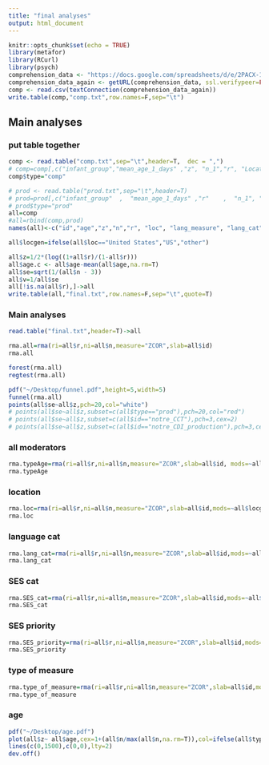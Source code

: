 ```yaml
---
title: "final analyses"
output: html_document
---
```


```r
knitr::opts_chunk$set(echo = TRUE)
library(metafor)
library(RCurl)
library(psych)
comprehension_data <- "https://docs.google.com/spreadsheets/d/e/2PACX-1vSVSYZBmJtjmvsOMr8FYVeKmlpFB-enl9UXByKbP4tcmJkI-FJqOhuJMrUo1aD872WETuVi9lmw1T2X/pub?gid=1713157627&single=true&output=csv"
comprehension_data_again <- getURL(comprehension_data, ssl.verifypeer=FALSE)
comp <- read.csv(textConnection(comprehension_data_again))
write.table(comp,"comp.txt",row.names=F,sep="\t")


```

## Main analyses

### put table together
```r
comp <- read.table("comp.txt",sep="\t",header=T,  dec = ",")
# comp=comp[,c("infant_group","mean_age_1_days" ,"z", "n_1","r", "Location", "lang_measure", "language_cat", "SES_measure","SES_cat", "SES_as_primary", "type_of_measure" )]
comp$type="comp"

# prod <- read.table("prod.txt",sep="\t",header=T)
# prod=prod[,c("infant_group"  ,  "mean_age_1_days" ,"r"    ,  "n_1", "Location")]
# prod$type="prod"
all=comp
#all=rbind(comp,prod)
names(all)<-c("id","age","z","n","r", "loc", "lang_measure", "lang_cat", "SES_measure", "SES_cat", "SES_priority", "type_of_measure","type")

all$locgen=ifelse(all$loc=="United States","US","other")

all$z=1/2*(log((1+all$r)/(1-all$r)))
all$age.c <- all$age-mean(all$age,na.rm=T)
all$se=sqrt(1/(all$n - 3))
all$v=1/all$se
all[!is.na(all$r),]->all
write.table(all,"final.txt",row.names=F,sep="\t",quote=T)
```
### Main analyses


```r
read.table("final.txt",header=T)->all

rma.all=rma(ri=all$r,ni=all$n,measure="ZCOR",slab=all$id) 
rma.all

forest(rma.all)
regtest(rma.all)

pdf("~/Desktop/funnel.pdf",height=5,width=5)
funnel(rma.all)
points(all$se~all$z,pch=20,col="white")
# points(all$se~all$z,subset=c(all$type=="prod"),pch=20,col="red")
# points(all$se~all$z,subset=c(all$id=="notre_CCT"),pch=3,cex=2)
# points(all$se~all$z,subset=c(all$id=="notre_CDI_production"),pch=3,cex=2)

```
### all moderators
```r
rma.typeAge=rma(ri=all$r,ni=all$n,measure="ZCOR",slab=all$id, mods=~all$age.c) 
rma.typeAge
```
<!-- ### comp vs prod -->
<!-- ```{r comp-prod} -->
<!-- rma.type=rma(ri=all$r,ni=all$n,measure="ZCOR",slab=all$id, mods=~all$type)  -->
<!-- rma.type -->
<!-- ``` -->
<!-- ### comprehension -->
<!-- ```{r comp} -->
<!-- rma.comp=rma(ri=all$r,ni=all$n,measure="ZCOR",slab=all$id,subset=c(all$type=="comp"))  -->
<!-- rma.comp -->
<!-- ``` -->
<!-- ### production -->
<!-- ```{r prod} -->
<!-- rma.prod=rma(ri=all$r,ni=all$n,measure="ZCOR",slab=all$id,subset=c(all$type=="prod"))  -->
<!-- rma.prod -->
<!-- ``` -->

### location
```r
rma.loc=rma(ri=all$r,ni=all$n,measure="ZCOR",slab=all$id,mods=~all$locgen) 
rma.loc
```
### language cat
```r
rma.lang_cat=rma(ri=all$r,ni=all$n,measure="ZCOR",slab=all$id,mods=~all$lang_cat) 
rma.lang_cat
```
### SES cat
```r
rma.SES_cat=rma(ri=all$r,ni=all$n,measure="ZCOR",slab=all$id,mods=~all$SES_cat) 
rma.SES_cat
```
### SES priority
```r
rma.SES_priority=rma(ri=all$r,ni=all$n,measure="ZCOR",slab=all$id,mods=~all$SES_priority) 
rma.SES_priority
```
### type of measure 
```r
rma.type_of_measure=rma(ri=all$r,ni=all$n,measure="ZCOR",slab=all$id,mods=~all$type_of_measure) 
rma.type_of_measure
```
### age
```r
pdf("~/Desktop/age.pdf")
plot(all$z~ all$age,cex=1+(all$n/max(all$n,na.rm=T)),col=ifelse(all$type=="comp","red","black"),xlab="Age (jours)",ylab="z",pch=20)
lines(c(0,1500),c(0,0),lty=2)
dev.off()


```

